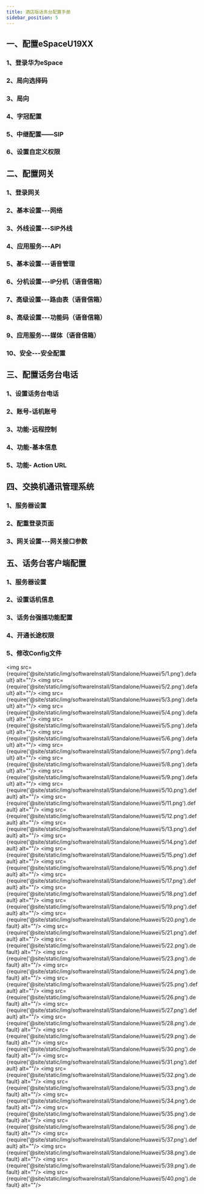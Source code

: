 ```yaml
---
title: 酒店版话务台配置手册
sidebar_position: 5
---
```




## 一、配置eSpaceU19XX
### 1、登录华为eSpace
### 2、局向选择码
### 3、局向
### 4、字冠配置
### 5、中继配置——SIP
### 6、设置自定义权限


## 二、配置网关
### 1、登录网关
### 2、基本设置---网络
### 3、外线设置---SIP外线
### 4、应用服务---API
### 5、基本设置---语音管理
### 6、分机设置---IP分机（语音信箱）
### 7、高级设置---路由表（语音信箱）
### 8、高级设置---功能码（语音信箱）
### 9、应用服务---媒体（语音信箱）
### 10、安全---安全配置


## 三、配置话务台电话
### 1、设置话务台电话
### 2、账号-话机账号
### 3、功能-远程控制
### 4、功能-基本信息
### 5、功能- Action URL


## 四、交换机通讯管理系统
### 1、服务器设置
### 2、配重登录页面
### 3、网关设置---网关接口参数


## 五、话务台客户端配置
### 1、服务器设置
### 2、设置话机信息
### 3、话务台强插功能配置
### 4、开通长途权限
### 5、修改Config文件




<img src={require('@site/static/img/softwareInstall/Standalone/Huawei/5/1.png').default} alt=""/>
<img src={require('@site/static/img/softwareInstall/Standalone/Huawei/5/2.png').default} alt=""/>
<img src={require('@site/static/img/softwareInstall/Standalone/Huawei/5/3.png').default} alt=""/>
<img src={require('@site/static/img/softwareInstall/Standalone/Huawei/5/4.png').default} alt=""/>
<img src={require('@site/static/img/softwareInstall/Standalone/Huawei/5/5.png').default} alt=""/>
<img src={require('@site/static/img/softwareInstall/Standalone/Huawei/5/6.png').default} alt=""/>
<img src={require('@site/static/img/softwareInstall/Standalone/Huawei/5/7.png').default} alt=""/>
<img src={require('@site/static/img/softwareInstall/Standalone/Huawei/5/8.png').default} alt=""/>
<img src={require('@site/static/img/softwareInstall/Standalone/Huawei/5/9.png').default} alt=""/>
<img src={require('@site/static/img/softwareInstall/Standalone/Huawei/5/10.png').default} alt=""/>
<img src={require('@site/static/img/softwareInstall/Standalone/Huawei/5/11.png').default} alt=""/>
<img src={require('@site/static/img/softwareInstall/Standalone/Huawei/5/12.png').default} alt=""/>
<img src={require('@site/static/img/softwareInstall/Standalone/Huawei/5/13.png').default} alt=""/>
<img src={require('@site/static/img/softwareInstall/Standalone/Huawei/5/14.png').default} alt=""/>
<img src={require('@site/static/img/softwareInstall/Standalone/Huawei/5/15.png').default} alt=""/>
<img src={require('@site/static/img/softwareInstall/Standalone/Huawei/5/16.png').default} alt=""/>
<img src={require('@site/static/img/softwareInstall/Standalone/Huawei/5/17.png').default} alt=""/>
<img src={require('@site/static/img/softwareInstall/Standalone/Huawei/5/18.png').default} alt=""/>
<img src={require('@site/static/img/softwareInstall/Standalone/Huawei/5/19.png').default} alt=""/>
<img src={require('@site/static/img/softwareInstall/Standalone/Huawei/5/20.png').default} alt=""/>
<img src={require('@site/static/img/softwareInstall/Standalone/Huawei/5/21.png').default} alt=""/>
<img src={require('@site/static/img/softwareInstall/Standalone/Huawei/5/22.png').default} alt=""/>
<img src={require('@site/static/img/softwareInstall/Standalone/Huawei/5/23.png').default} alt=""/>
<img src={require('@site/static/img/softwareInstall/Standalone/Huawei/5/24.png').default} alt=""/>
<img src={require('@site/static/img/softwareInstall/Standalone/Huawei/5/25.png').default} alt=""/>
<img src={require('@site/static/img/softwareInstall/Standalone/Huawei/5/26.png').default} alt=""/>
<img src={require('@site/static/img/softwareInstall/Standalone/Huawei/5/27.png').default} alt=""/>
<img src={require('@site/static/img/softwareInstall/Standalone/Huawei/5/28.png').default} alt=""/>
<img src={require('@site/static/img/softwareInstall/Standalone/Huawei/5/29.png').default} alt=""/>
<img src={require('@site/static/img/softwareInstall/Standalone/Huawei/5/30.png').default} alt=""/>
<img src={require('@site/static/img/softwareInstall/Standalone/Huawei/5/31.png').default} alt=""/>
<img src={require('@site/static/img/softwareInstall/Standalone/Huawei/5/32.png').default} alt=""/>
<img src={require('@site/static/img/softwareInstall/Standalone/Huawei/5/33.png').default} alt=""/>
<img src={require('@site/static/img/softwareInstall/Standalone/Huawei/5/34.png').default} alt=""/>
<img src={require('@site/static/img/softwareInstall/Standalone/Huawei/5/35.png').default} alt=""/>
<img src={require('@site/static/img/softwareInstall/Standalone/Huawei/5/36.png').default} alt=""/>
<img src={require('@site/static/img/softwareInstall/Standalone/Huawei/5/37.png').default} alt=""/>
<img src={require('@site/static/img/softwareInstall/Standalone/Huawei/5/38.png').default} alt=""/>
<img src={require('@site/static/img/softwareInstall/Standalone/Huawei/5/39.png').default} alt=""/>
<img src={require('@site/static/img/softwareInstall/Standalone/Huawei/5/40.png').default} alt=""/>